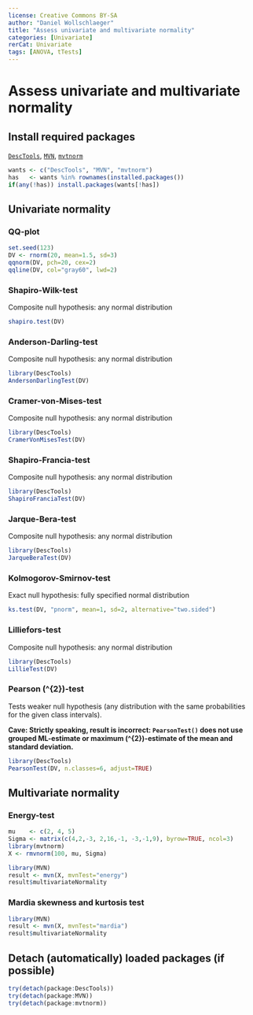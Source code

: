 ---
license: Creative Commons BY-SA
author: "Daniel Wollschlaeger"
title: "Assess univariate and multivariate normality"
categories: [Univariate]
rerCat: Univariate
tags: [ANOVA, tTests]
---

Assess univariate and multivariate normality
=========================

Install required packages
-------------------------

[`DescTools`](https://cran.r-project.org/package=DescTools), [`MVN`](https://cran.r-project.org/package=MVN), [`mvtnorm`](https://cran.r-project.org/package=mvtnorm)

```{r}
wants <- c("DescTools", "MVN", "mvtnorm")
has   <- wants %in% rownames(installed.packages())
if(any(!has)) install.packages(wants[!has])
```

Univariate normality
-------------------------

### QQ-plot

```{r rerNormality01}
set.seed(123)
DV <- rnorm(20, mean=1.5, sd=3)
qqnorm(DV, pch=20, cex=2)
qqline(DV, col="gray60", lwd=2)
```

### Shapiro-Wilk-test

Composite null hypothesis: any normal distribution

```{r}
shapiro.test(DV)
```

### Anderson-Darling-test

Composite null hypothesis: any normal distribution

```{r}
library(DescTools)
AndersonDarlingTest(DV)
```

### Cramer-von-Mises-test

Composite null hypothesis: any normal distribution

```{r}
library(DescTools)
CramerVonMisesTest(DV)
```

### Shapiro-Francia-test

Composite null hypothesis: any normal distribution

```{r}
library(DescTools)
ShapiroFranciaTest(DV)
```

### Jarque-Bera-test

Composite null hypothesis: any normal distribution

```{r}
library(DescTools)
JarqueBeraTest(DV)
```

### Kolmogorov-Smirnov-test

Exact null hypothesis: fully specified normal distribution

```{r}
ks.test(DV, "pnorm", mean=1, sd=2, alternative="two.sided")
```

### Lilliefors-test

Composite null hypothesis: any normal distribution

```{r}
library(DescTools)
LillieTest(DV)
```

### Pearson \(\chi^{2}\)-test

Tests weaker null hypothesis (any distribution with the same probabilities for the given class intervals).

**Cave: Strictly speaking, result is incorrect: `PearsonTest()` does not use grouped ML-estimate or maximum \(\chi^{2}\)-estimate of the mean and standard deviation.**

```{r}
library(DescTools)
PearsonTest(DV, n.classes=6, adjust=TRUE)
```

Multivariate normality
-------------------------

### Energy-test

```{r}
mu    <- c(2, 4, 5)
Sigma <- matrix(c(4,2,-3, 2,16,-1, -3,-1,9), byrow=TRUE, ncol=3)
library(mvtnorm)
X <- rmvnorm(100, mu, Sigma)
```

```{r}
library(MVN)
result <- mvn(X, mvnTest="energy")
result$multivariateNormality
```

### Mardia skewness and kurtosis test

```{r}
library(MVN)
result <- mvn(X, mvnTest="mardia")
result$multivariateNormality
```

Detach (automatically) loaded packages (if possible)
-------------------------

```{r}
try(detach(package:DescTools))
try(detach(package:MVN))
try(detach(package:mvtnorm))
```
